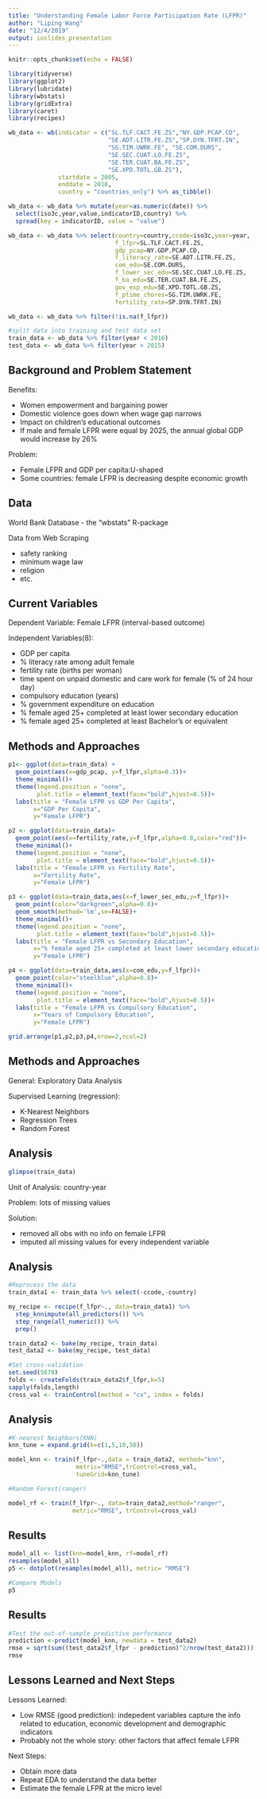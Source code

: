 ```yaml
---
title: "Understanding Female Labor Force Participation Rate (LFPR)"
author: "Liping Wang"
date: "12/4/2019"
output: ioslides_presentation
---
```


```r
knitr::opts_chunk$set(echo = FALSE)
```

```r
library(tidyverse)
library(ggplot2)
library(lubridate)
library(wbstats)
library(gridExtra)
library(caret)
library(recipes)
```

```r
wb_data <- wb(indicator = c("SL.TLF.CACT.FE.ZS","NY.GDP.PCAP.CD",
                            "SE.ADT.LITR.FE.ZS","SP.DYN.TFRT.IN",
                            "SG.TIM.UWRK.FE", "SE.COM.DURS",
                            "SE.SEC.CUAT.LO.FE.ZS", 
                            "SE.TER.CUAT.BA.FE.ZS", 
                            "SE.XPD.TOTL.GB.ZS"), 
              startdate = 2005,
              enddate = 2018,
              country = "countries_only") %>% as_tibble()

wb_data <- wb_data %>% mutate(year=as.numeric(date)) %>%
  select(iso3c,year,value,indicatorID,country) %>%
  spread(key = indicatorID, value = "value")

wb_data <- wb_data %>% select(country=country,ccode=iso3c,year=year,
                              f_lfpr=SL.TLF.CACT.FE.ZS,
                              gdp_pcap=NY.GDP.PCAP.CD,
                              f_literacy_rate=SE.ADT.LITR.FE.ZS,
                              com_edu=SE.COM.DURS,
                              f_lower_sec_edu=SE.SEC.CUAT.LO.FE.ZS,
                              f_ba_edu=SE.TER.CUAT.BA.FE.ZS,
                              gov_exp_edu=SE.XPD.TOTL.GB.ZS,
                              f_ptime_chores=SG.TIM.UWRK.FE,
                              fertility_rate=SP.DYN.TFRT.IN)

wb_data <- wb_data %>% filter(!is.na(f_lfpr))

#split data into training and test data set 
train_data <- wb_data %>% filter(year < 2016)
test_data <- wb_data %>% filter(year > 2015)
```

## Background and Problem Statement
<div class="black">
Benefits: 

 - Women empowerment and bargaining power 
 - Domestic violence goes down when wage gap narrows 
 - Impact on children’s educational outcomes 
 - If male and female LFPR were equal by 2025, the annual global GDP would increase by 26% 

Problem:

 - Female LFPR and GDP per capita:U-shaped
 - Some countries: female LFPR is decreasing despite economic growth 
</div>

## Data 

<div class="black">

World Bank Database - the "wbstats" R-package

Data from Web Scraping

 - safety ranking
 - minimum wage law
 - religion
 - etc.

</div>

## Current Variables {.smaller}

<div class="black">
Dependent Variable: Female LFPR (interval-based outcome)

Independent Variables(8): 

  - GDP per capita
  - % literacy rate among adult female 
  - fertility rate (births per woman)
  - time spent on unpaid domestic and care work for female (% of 24 hour day)
  - compulsory education (years)
  - % government expenditure on education
  - % female aged 25+ completed at least lower secondary education
  - % female aged 25+ completed at least Bachelor's or equivalent
</div>

## Methods and Approaches

```r
p1<- ggplot(data=train_data) +
  geom_point(aes(x=gdp_pcap, y=f_lfpr,alpha=0.3))+
  theme_minimal()+
  theme(legend.position = "none",
        plot.title = element_text(face="bold",hjust=0.5))+
  labs(title = "Female LFPR vs GDP Per Capita",
       x="GDP Per Capita",
       y="Female LFPR")
```

```r
p2 <- ggplot(data=train_data)+
  geom_point(aes(x=fertility_rate,y=f_lfpr,alpha=0.8,color="red"))+
  theme_minimal()+
  theme(legend.position = "none",
        plot.title = element_text(face="bold",hjust=0.5))+
  labs(title = "Female LFPR vs Fertility Rate",
       x="Fertility Rate",
       y="Female LFPR")

```

```r
p3 <- ggplot(data=train_data,aes(x=f_lower_sec_edu,y=f_lfpr))+
  geom_point(color="darkgreen",alpha=0.8)+
  geom_smooth(method='lm',se=FALSE)+
  theme_minimal()+
  theme(legend.position = "none",
        plot.title = element_text(face="bold",hjust=0.5))+
  labs(title = "Female LFPR vs Secondary Education",
       x="% female aged 25+ completed at least lower secondary education",
       y="Female LFPR")
```

```r
p4 <- ggplot(data=train_data,aes(x=com_edu,y=f_lfpr))+
  geom_point(color="steelblue",alpha=0.8)+
  theme_minimal()+
  theme(legend.position = "none",
        plot.title = element_text(face="bold",hjust=0.5))+
  labs(title = "Female LFPR vs Compulsory Education",
       x="Years of Compulsory Education",
       y="Female LFPR")
```


```r
grid.arrange(p1,p2,p3,p4,nrow=2,ncol=2)
```

## Methods and Approaches

<div class="black">
General: Exploratory Data Analysis

Supervised Learning (regression):

 - K-Nearest Neighbors
 - Regression Trees
 - Random Forest 
</div>

## Analysis {.smaller}

```r
glimpse(train_data)
```

<div class="black">

Unit of Analysis: country-year

Problem: lots of missing values 

Solution: 

 - removed all obs with no info on female LFPR
 - imputed all missing values for every independent variable 
  
</div>

## Analysis {.smaller}

```r
#Reprocess the data
train_data1 <- train_data %>% select(-ccode,-country)

my_recipe <- recipe(f_lfpr~., data=train_data1) %>%
  step_knnimpute(all_predictors()) %>%
  step_range(all_numeric()) %>%
  prep()

train_data2 <- bake(my_recipe, train_data)
test_data2 <- bake(my_recipe, test_data)
```

```r
#Set cross-validation
set.seed(5678)
folds <- createFolds(train_data2$f_lfpr,k=5)
sapply(folds,length)
cross_val <- trainControl(method = "cv", index = folds)
```

## Analysis {.smaller}

```r
#K-nearest Neighbors(KNN)
knn_tune = expand.grid(k=c(1,5,10,50))

model_knn <- train(f_lfpr~.,data = train_data2, method="knn",
                   metric="RMSE",trControl=cross_val, 
                   tuneGrid=knn_tune)
```

```r
#Random Forest(ranger)

model_rf <- train(f_lfpr~., data=train_data2,method="ranger",
                  metric="RMSE", trControl=cross_val)

```

## Results

```r
model_all <- list(knn=model_knn, rf=model_rf)
resamples(model_all)
p5 <- dotplot(resamples(model_all), metric= "RMSE")
```

```r
#Compare Models 
p5
```


## Results {.smaller}

```r
#Test the out-of-sample predictive performance
prediction <-predict(model_knn, newdata = test_data2)
rmse = sqrt(sum((test_data2$f_lfpr - prediction)^2/nrow(test_data2)))
rmse
```


## Lessons Learned and Next Steps 

<div class="black">

Lessons Learned:

  - Low RMSE (good prediction): indepedent variables capture the info related to education, economic development and demographic indicators 
  - Probably not the whole story: other factors that affect female LFPR

Next Steps:
  
  - Obtain more data 
  - Repeat EDA to understand the data better 
  - Estimate the female LFPR at the micro level 
  
</div>











